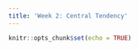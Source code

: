```yaml
---
title: 'Week 2: Central Tendency'
---
```


```r
knitr::opts_chunk$set(echo = TRUE)
```

